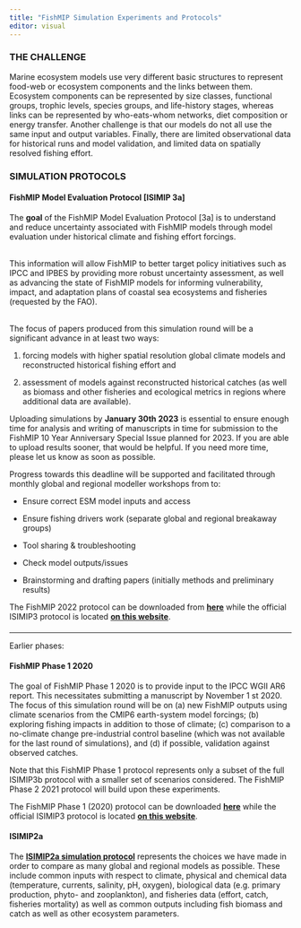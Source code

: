 ```yaml
---
title: "FishMIP Simulation Experiments and Protocols"
editor: visual
---
```


### THE CHALLENGE

Marine ecosystem models use very different basic structures to represent food-web or ecosystem components and the links between them. Ecosystem components can be represented by size classes, functional groups, trophic levels, species groups, and life-history stages, whereas links can be represented by who-eats-whom networks, diet composition or energy transfer. Another challenge is that our models do not all use the same input and output variables. Finally, there are limited observational data for historical runs and model validation, and limited data on spatially resolved fishing effort.

### SIMULATION PROTOCOLS

#### **FishMIP Model Evaluation Protocol \[ISIMIP 3a\]**

The **goal** of the FishMIP Model Evaluation Protocol \[3a\] is to understand and reduce uncertainty associated with FishMIP models through model evaluation under historical climate and fishing effort forcings.

\
This information will allow FishMIP to better target policy initiatives such as IPCC and IPBES by providing more robust uncertainty assessment, as well as advancing the state of FishMIP models for informing vulnerability, impact, and adaptation plans of coastal sea ecosystems and fisheries (requested by the FAO).

\
The focus of papers produced from this simulation round will be a significant advance in at least two ways:

1.  forcing models with higher spatial resolution global climate models and reconstructed historical fishing effort and

2.  assessment of models against reconstructed historical catches (as well as biomass and other fisheries and ecological metrics in regions where additional data are available).

Uploading simulations by **January 30th 2023** is essential to ensure enough time for analysis and writing of manuscripts in time for submission to the FishMIP 10 Year Anniversary Special Issue planned for 2023. If you are able to upload results sooner, that would be helpful. If you need more time, please let us know as soon as possible.

Progress towards this deadline will be supported and facilitated through monthly global and regional modeller workshops from to:

-   Ensure correct ESM model inputs and access

-   Ensure fishing drivers work (separate global and regional breakaway groups)

-   Tool sharing & troubleshooting

-   Check model outputs/issues

-   Brainstorming and drafting papers (initially methods and preliminary results)

The FishMIP 2022 protocol can be downloaded from [**here**](https://github.com/Fish-MIP/FishMIP_2022_3a_Protocol) while the official ISIMIP3 protocol is located [**on this website**](https://protocol.isimip.org/#ISIMIP3a/marine-fishery_global/marine-fishery_regional).

#### 

------------------------------------------------------------------------

Earlier phases:

#### **FishMIP Phase 1 2020**

The goal of FishMIP Phase 1 2020 is to provide input to the IPCC WGII AR6 report. This necessitates submitting a manuscript by November 1 st 2020. The focus of this simulation round will be on (a) new FishMIP outputs using climate scenarios from the CMIP6 earth-system model forcings; (b) exploring fishing impacts in addition to those of climate; (c) comparison to a no-climate change pre-industrial control baseline (which was not available for the last round of simulations), and (d) if possible, validation against observed catches.

Note that this FishMIP Phase 1 protocol represents only a subset of the full ISIMIP3b protocol with a smaller set of scenarios considered. The FishMIP Phase 2 2021 protocol will build upon these experiments.

The FishMIP Phase 1 (2020) protocol can be downloaded [**here**](https://www.isimip.org/documents/483/FishMIP_Phase1_2020_CMIP6_runs_protocol_v1.0.pdf) while the official ISIMIP3 protocol is located [**on this website**](https://protocol.isimip.org/).

#### **ISIMIP2a**

The [**ISIMIP2a simulation protocol**](https://www.isimip.org/protocol/2a) represents the choices we have made in order to compare as many global and regional models as possible. These include common inputs with respect to climate, physical and chemical data (temperature, currents, salinity, pH, oxygen), biological data (e.g. primary production, phyto- and zooplankton), and fisheries data (effort, catch, fisheries mortality) as well as common outputs including fish biomass and catch as well as other ecosystem parameters.
